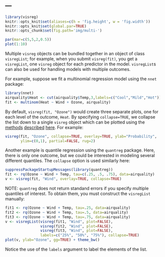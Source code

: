 ---
---

```r
library(visreg)
knitr::opts_knit$set(aliases=c(h = 'fig.height', w = 'fig.width'))
knitr::opts_knit$set(global.par=TRUE)
knitr::opts_chunk$set(fig.path='img/multi-')
```
```r
par(mar=c(5,5,2,0.5))
plot(1:10)
```

Multiple `visreg` objects can be bundled together in an object of class `visregList`; for example, when you submit `visreg(fit)`, you get a `visregList`, one `visreg` object for each predictor in the model.  `visregList`s can also be used for handling models with multiple outcomes.

For example, suppose we fit a multinomial regression model using the `nnet` package:

```r
library(nnet)
airquality$Heat <- cut(airquality$Temp,3,labels=c("Cool","Mild","Hot"))
fit <- multinom(Heat ~ Wind + Ozone, airquality)
```

By default, `visreg(fit, "Ozone")` would create three separate plots, one for each level of the outcome, `Heat`.  By specifying `collapse=TRUE`, we collapse the list down to a single `visreg` object which can be plotted using the [methods](cross.html) [described](overlay.html) [here](surface.html).  For example:

```r
visreg(fit, "Ozone", collapse=TRUE, overlay=TRUE, ylab="Probability",
       ylim=c(0,1), partial=FALSE, rug=2)
```

Another example is quantile regression using the `quantreg` package.  Here, there is only one outcome, but we could be interested in modeling several different quantiles.  The `collapse` option is used similarly here:

```r
suppressPackageStartupMessages(library(quantreg))
fit <- rq(Ozone ~ Wind + Temp, tau=c(.25, .5, .75), data=airquality)
v <- visreg(fit, "Wind", overlay=TRUE, collapse=TRUE)
```

NOTE: `quantreg` does not return standand errors if you specify multiple quantiles of interest.  To obtain them, you must construct the `visregList` manually:

```r
fit1 <- rq(Ozone ~ Wind + Temp, tau=.25, data=airquality)
fit2 <- rq(Ozone ~ Wind + Temp, tau=.5, data=airquality)
fit3 <- rq(Ozone ~ Wind + Temp, tau=.75, data=airquality)
v <- visregList(visreg(fit1, "Wind", plot=FALSE),
                visreg(fit2, "Wind", plot=FALSE),
                visreg(fit3, "Wind", plot=FALSE),
                labels=c("25%", "50%", "75%"), collapse=TRUE)
plot(v, ylab="Ozone", gg=TRUE) + theme_bw()
```

Notice the use of the `labels` argument to label the elements of the list.
